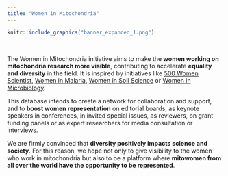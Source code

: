 ---
title: "Women in Mitochondria"
---

```{r out.width='100%', echo=FALSE, fig.align='center'}
knitr::include_graphics("banner_expanded_1.png")
```

<!-- Global site tag (gtag.js) - Google Analytics -->
<script async src="https://www.googletagmanager.com/gtag/js?id=UA-168723787-1"></script>
<script>
  window.dataLayer = window.dataLayer || [];
  function gtag(){dataLayer.push(arguments);}
  gtag('js', new Date());

  gtag('config', 'UA-168723787-1');
</script>

<br>

The Women in Mitochondria initiative aims to make the **women working on mitochondria research more visible**, contributing to accelerate **equality and diversity** in the field. It is inspired by initiatives like [500 Women Scientist](https://500womenscientists.org/), [Women in Malaria](https://womeninmalaria.weebly.com/), [Women in Soil Science](https://franciskadevries.wordpress.com/women-in-soil-science/) or [Women in Microbiology](https://microbiomedigest.com/sample-page/women-in-microbiology-for-keynote-lectures/).

This database intends to create a network for collaboration and support, and to **boost women representation** on editorial boards, as keynote speakers in conferences, in invited special issues, as reviewers, on grant funding panels or as expert researchers for media consultation or interviews.

We are firmly convinced that **diversity positively impacts science and society**. For this reason, we hope not only to give visibility to the women who work in mitochondria but also to be a platform where **mitowomen from all over the world have the opportunity to be represented**.


